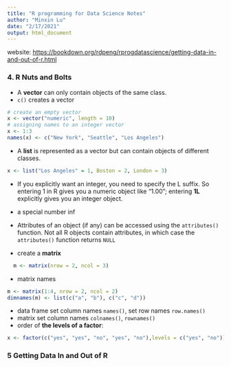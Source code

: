 ```yaml
---
title: "R programming for Data Science Notes"
author: "Minxin Lu"
date: "2/17/2021"
output: html_document
---
```

website: <https://bookdown.org/rdpeng/rprogdatascience/getting-data-in-and-out-of-r.html>

### 4. R Nuts and Bolts

- A **vector** can only contain objects of the same class.
- `c()` creates a vector

```r
# create an empty vector
x <- vector("numeric", length = 10)
# assigning names to an integer vector
x <- 1:3
names(x) <- c("New York", "Seattle", "Los Angeles")
```

- A **list** is represented as a vector but can contain objects of different classes.

```r
x <- list("Los Angeles" = 1, Boston = 2, London = 3)
```

- If you explicitly want an integer, you need to specify the L suffix. So entering 1 in R gives you a numeric object like "1.00"; entering **1L** explicitly gives you an integer object.
- a special number inf
- Attributes of an object (if any) can be accessed using the `attributes()` function. Not all R objects contain attributes, in which case the `attributes()` function returns `NULL`

- create a **matrix**
```r
  m <- matrix(nrow = 2, ncol = 3)
```

- matrix names
```r
m <- matrix(1:4, nrow = 2, ncol = 2)
dimnames(m) <- list(c("a", "b"), c("c", "d"))
```

- data frame set column names `names()`, set row names `row.names()`
- matrix set column names `colnames()`, `rownames()`
- order of **the levels of a factor**:
```r
x <- factor(c("yes", "yes", "no", "yes", "no"),levels = c("yes", "no"))
```

### 5 Getting Data In and Out of R

